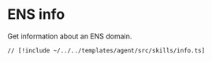 # ENS info

Get information about an ENS domain.

```tsx [src/skills/info.ts]
// [!include ~/../../templates/agent/src/skills/info.ts]
```
